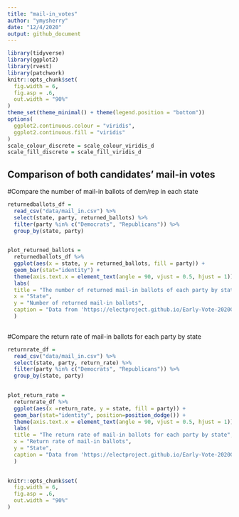 ```yaml
---
title: "mail-in_votes"
author: "ymysherry"
date: "12/4/2020"
output: github_document
---
```



```r
library(tidyverse)
library(ggplot2)
library(rvest)
library(patchwork)
knitr::opts_chunk$set(
  fig.width = 6,
  fig.asp = .6,
  out.width = "90%"
)
theme_set(theme_minimal() + theme(legend.position = "bottom"))
options(
  ggplot2.continuous.colour = "viridis",
  ggplot2.continuous.fill = "viridis"
)
scale_colour_discrete = scale_colour_viridis_d
scale_fill_discrete = scale_fill_viridis_d
```


## Comparison of both candidates' mail-in votes

#Compare the number of mail-in ballots of dem/rep in each state

```r
returnedballots_df =
  read_csv("data/mail_in.csv") %>% 
  select(state, party, returned_ballots) %>% 
  filter(party %in% c("Democrats", "Republicans")) %>%
  group_by(state, party) 
 

plot_returned_ballots = 
  returnedballots_df %>%
  ggplot(aes(x = state, y = returned_ballots, fill = party)) +
  geom_bar(stat="identity") +
  theme(axis.text.x = element_text(angle = 90, vjust = 0.5, hjust = 1)) +
  labs(
  title = "The number of returned mail-in ballots of each party by state",
  x = "State",
  y = "Number of returned mail-in ballots",
  caption = "Data from 'https://electproject.github.io/Early-Vote-2020G/'"
  )
  

```

#Compare the return rate of mail-in ballots for each party by state
```r
returnrate_df =
  read_csv("data/mail_in.csv") %>% 
  select(state, party, return_rate) %>% 
  filter(party %in% c("Democrats", "Republicans")) %>%
  group_by(state, party) 
 

plot_return_rate = 
  returnrate_df %>%
  ggplot(aes(x =return_rate, y = state, fill = party)) +
  geom_bar(stat="identity", position=position_dodge()) +
  theme(axis.text.x = element_text(angle = 90, vjust = 0.5, hjust = 1)) +
  labs(
  title = "The return rate of mail-in ballots for each party by state",
  x = "Return rate of mail-in ballots",
  y = "State",
  caption = "Data from 'https://electproject.github.io/Early-Vote-2020G/'"
  )
  

```

```r
knitr::opts_chunk$set(
  fig.width = 6,
  fig.asp = .6,
  out.width = "90%"
)
```